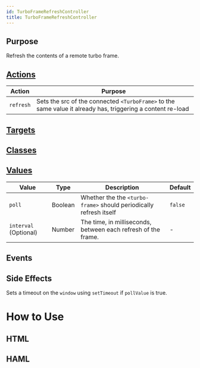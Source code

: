 ```yaml
---
id: TurboFrameRefreshController
title: TurboFrameRefreshController
---
```


## Purpose

Refresh the contents of a remote turbo frame.



## [Actions](https://stimulus.hotwire.dev/reference/actions)

| Action | Purpose |
| --- | --- |
| `refresh` | Sets the src of the connected `<TurboFrame>` to the same value it already has, triggering a content re-load  |

## [Targets](https://stimulus.hotwire.dev/reference/targets)


<NoTargets/>

## [Classes](https://stimulus.hotwire.dev/reference/classes)


<NoClasses/>

## [Values](https://stimulus.hotwire.dev/reference/values)

| Value | Type | Description | Default |
| --- | --- | --- | --- |
| `poll` | Boolean | Whether the the `<turbo-frame>` should periodically refresh itself | `false` |
| `interval` (Optional) | Number | The time, in milliseconds, between each refresh of the frame. | - |

## Events


<NoEvents/>

## Side Effects

Sets a timeout on the `window` using `setTimeout` if `pollValue` is true.



# How to Use


## HTML


<TurboFrameRefreshControllerHtml/>

## HAML


<TurboFrameRefreshControllerHaml/>


